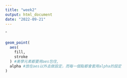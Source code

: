 ```yaml
---
title: "week2"
output: html_document
date: "2022-09-21"
---
```


ˆ
```r
geom_point(
  aes(
    fill,
    stroke
  ) #美學元素都要用aes包住,
  alpha #放在aes以外去做設定，而每一個點都會套用alpha的設定
)
```
